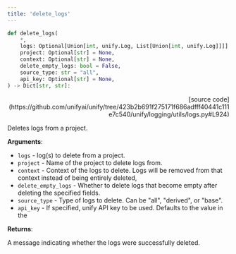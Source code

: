 ```yaml
---
title: 'delete_logs'
---
```


```python
def delete_logs(
    *,
    logs: Optional[Union[int, unify.Log, List[Union[int, unify.Log]]]] = None,
    project: Optional[str] = None,
    context: Optional[str] = None,
    delete_empty_logs: bool = False,
    source_type: str = "all",
    api_key: Optional[str] = None,
) -> Dict[str, str]:
```

<p align="right">[source code](https://github.com/unifyai/unify/tree/423b2b691f275171f686adfff40441c111e7c540/unify/logging/utils/logs.py#L924)</p>

Deletes logs from a project.

**Arguments**:

- `logs` - log(s) to delete from a project.
- `project` - Name of the project to delete logs from.
- `context` - Context of the logs to delete. Logs will be removed from that context instead of being entirely deleted,
- `delete_empty_logs` - Whether to delete logs that become empty after deleting the specified fields.
- `source_type` - Type of logs to delete. Can be "all", "derived", or "base".
- `api_key` - If specified, unify API key to be used. Defaults to the value in the



**Returns**:

A message indicating whether the logs were successfully deleted.